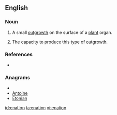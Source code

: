 ==English==

===Noun===
{{en-noun}}

# {{botany}} A small [[outgrowth]] on the surface of a [[plant]] organ.
# The capacity to produce this type of [[outgrowth]].

===References===
* {{R:Webster 1913}}

===Anagrams===
* {{alphagram|aeinnot}}
* [[Antoine#English|Antoine]]
* [[Etonian#English|Etonian]]


[[id:enation]]
[[ta:enation]]
[[vi:enation]]